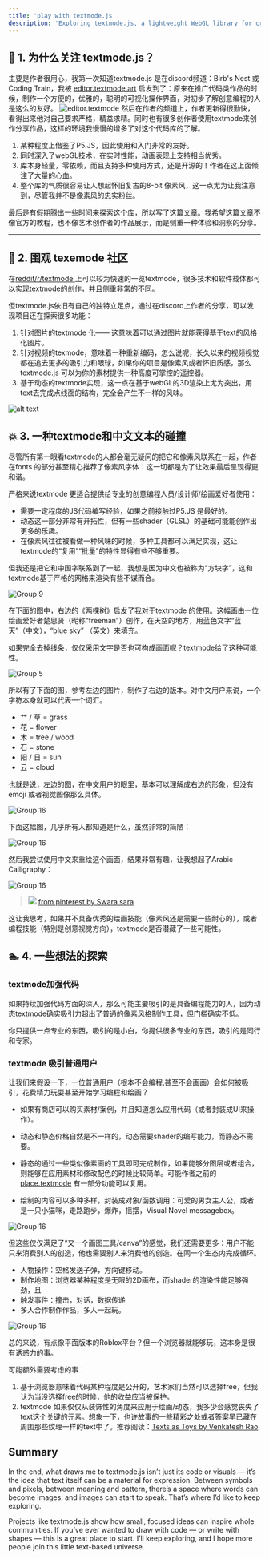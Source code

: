```yaml
---
title: 'play with textmode.js'
description: 'Exploring textmode.js, a lightweight WebGL library for creative coding that turns text into art.This article looks at its design philosophy, community, and the fusion of textmode with Chinese characters — a fresh intersection of code, language, and visual storytelling.'
---
```

## 🧠 1. 为什么关注 textmode.js？
主要是作者很用心，我第一次知道textmode.js 是在discord频道：Birb's Nest 或 Coding Train，我被 [editor.textmode.art](https://editor.textmode.art/) 启发到了：原来在推广代码类作品的时候，制作一个方便的，优雅的，聪明的可视化操作界面，对初步了解创意编程的人是这么的友好。
![editor.textmode](image.png)
然后在作者的频道上，作者更新得很勤快，看得出来他对自己要求严格，精益求精。同时也有很多创作者使用textmode来创作分享作品，这样的环境我慢慢的增多了对这个代码库的了解。
1. 某种程度上借鉴了P5.JS，因此使用和入门非常的友好。
2. 同时深入了webGL技术，在实时性能，动画表现上支持相当优秀。
3. 库本身轻量，零依赖，而且支持多种使用方式，还是开源的！作者在这上面倾注了大量的心血。
4. 整个库的气质很容易让人想起怀旧复古的8-bit 像素风，这一点尤为让我注意到，尽管我并不是像素风的忠实粉丝。

最后是有假期腾出一些时间来探索这个库，所以写了这篇文章。我希望这篇文章不像官方的教程，也不像艺术创作者的作品展示，而是侧重一种体验和洞察的分享。


---

## 🧪 2. 围观 texemode 社区

在[reddit/r/textmode ](https://www.reddit.com/r/textmode/) 上可以较为快速的一览textmode，很多技术和软件载体都可以实现textmode的创作，并且侧重非常的不同。

但textmode.js依旧有自己的独特立足点，通过在discord上作者的分享，可以发现项目还在探索很多功能：
1. 针对图片的textmode 化—— 这意味着可以通过图片就能获得基于text的风格化图片。
2. 针对视频的texmode，意味着一种重新编码，怎么说呢，长久以来的视频视觉都在追去更多的吸引力和眼球，如果你的项目是像素风或者怀旧质感，那么textmode.js 可以为你的素材提供一种高度可掌控的遥控器。
3. 基于动态的textmode实现，这一点在基于webGL的3D渲染上尤为突出，用text去完成点线面的结构，完全会产生不一样的风味。

![alt text](/images/textmode/image-2.png)

## 💥 3. 一种textmode和中文文本的碰撞


尽管所有第一眼看textmode的人都会毫无疑问的把它和像素风联系在一起，作者在fonts 的部分甚至精心推荐了像素风字体：这一切都是为了让效果最后呈现得更和谐。

严格来说textmode 更适合提供给专业的创意编程人员/设计师/绘画爱好者使用：

- 需要一定程度的JS代码编写经验，如果之前接触过P5.JS 是最好的。
- 动态这一部分非常有开拓性，但有一些shader（GLSL）的基础可能能创作出更多的乐趣。
- 在像素风往往被看做一种风味的时候，多种工具都可以满足实现，这让textmode的“复用”“批量”的特性显得有些不够重要。

但我还是把它和中国字联系到了一起，我想是因为中文也被称为“方块字”，这和textmode基于严格的网格来渲染有些不谋而合。

![Group 9](/images/textmode/image-3.png)

 在下面的图中，右边的《两棵树》启发了我对于textmode 的使用。这幅画由一位绘画爱好者楚思贤（昵称“freeman”）创作，在天空的地方，用蓝色文字“蓝天”（中文），“blue sky” （英文）来填充。

如果完全去掉线条，仅仅采用文字是否也可构成画面呢？textmode给了这种可能性。

![Group 5](/images/textmode/image-4.png)

所以有了下面的图，参考左边的图片，制作了右边的版本。对中文用户来说，一个字符本身就可以代表一个词汇。

* 艹 / 草 = grass
* 花 = flower
* 木 = tree / wood
* 石 = stone
* 阳 / 日 = sun
* 云 = cloud

也就是说，左边的图，在中文用户的眼里，基本可以理解成右边的形象，但没有emoji 或者视觉图像那么具体。

![Group 16](/images/textmode/image-5.png)

下面这幅图，几乎所有人都知道是什么，虽然非常的简陋：


![Group 16](/images/textmode/image-6.png)

然后我尝试使用中文来重绘这个画面，结果非常有趣，让我想起了Arabic Calligraphy：

![Group 16](/images/textmode/image-7.png)

>![](https://i.pinimg.com/736x/06/27/94/06279468b60ad79129a9ccfbaa2af6a9.jpg)
> [from pinterest by Swara sara](https://www.pinterest.com/pin/133067363979758749/)

这让我思考，如果并不具备优秀的绘画技能（像素风还是需要一些耐心的），或者编程技能（特别是创意视觉方向），textmode是否潜藏了一些可能性。

 ## 🏊  4. 一些想法的探索

  ### textmode加强代码

如果持续加强代码方面的深入，那么可能主要吸引的是具备编程能力的人，因为动态textmode确实吸引力超出了普通的像素风格制作工具，但门槛确实不低。

你只提供一点专业的东西，吸引的是小白，你提供很多专业的东西，吸引的是同行和专家。

  ### textmode 吸引普通用户

 让我们来假设一下，一位普通用户（根本不会编程,甚至不会画画）会如何被吸引，花费精力玩耍甚至开始学习编程和绘画？

- 如果有商店可以购买素材/案例，并且知道怎么应用代码（或者封装成UI来操作）。

- 动态和静态价格自然是不一样的，动态需要shader的编写能力，而静态不需要。

- 静态的通过一些类似像素画的工具即可完成制作，如果能够分图层或者组合，则能够在应用素材和修改配色的时候比较简单。可能作者之前的[place.textmode](https://place.textmode.art/) 有一部分功能可以复用。
- 绘制的内容可以多种多样，封装成对象/函数调用：可爱的男女主人公，或者是一只小猫咪，走路跑步，爆炸，摇摆，Visual Novel messagebox。
  
![Group 16](/images/textmode/image-8.png)

但这些仅仅满足了“又一个画图工具/canva”的感觉，我们还需要更多：用户不能只来消费别人的创造，他也需要别人来消费他的创造。在同一个生态内完成循环。

- 人物操作：空格发送子弹，方向键移动。
- 制作地图：浏览器某种程度是无限的2D画布，而shader的渲染性能足够强劲，且
- 触发事件：撞击，对话，数据传递
- 多人合作制作作品，多人一起玩。

![Group 16](/images/textmode/image-9.png)

总的来说，有点像平面版本的Roblox平台？但一个浏览器就能够玩，这本身是很有诱惑力的事。

可能额外需要考虑的事：

1. 基于浏览器意味着代码某种程度是公开的，艺术家们当然可以选择free，但我认为当没选择free的时候，他的收益应当被保护。
2. textmode 如果仅仅从装饰性的角度来应用于绘画/动态，我多少会感觉丧失了text这个关键的元素。想象一下，也许故事的一些精彩之处或者答案早已藏在周围那些纹理一样的text中了。推荐阅读：[Texts as Toys  by Venkatesh Rao](https://contraptions.venkateshrao.com/p/texts-as-toys)

## Summary

In the end, what draws me to textmode.js isn’t just its code or visuals — it’s the idea that text itself can be a material for expression.
Between symbols and pixels, between meaning and pattern, there’s a space where words can become images, and images can start to speak.
That’s where I’d like to keep exploring.

Projects like textmode.js show how small, focused ideas can inspire whole communities.
If you’ve ever wanted to draw with code — or write with shapes — this is a great place to start.
I’ll keep exploring, and I hope more people join this little text-based universe.
